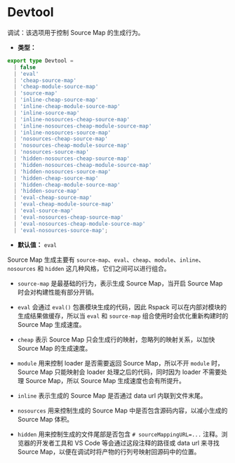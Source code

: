 # Devtool

调试：该选项用于控制 Source Map 的生成行为。

- **类型：**

```ts
export type Devtool =
  | false
  | 'eval'
  | 'cheap-source-map'
  | 'cheap-module-source-map'
  | 'source-map'
  | 'inline-cheap-source-map'
  | 'inline-cheap-module-source-map'
  | 'inline-source-map'
  | 'inline-nosources-cheap-source-map'
  | 'inline-nosources-cheap-module-source-map'
  | 'inline-nosources-source-map'
  | 'nosources-cheap-source-map'
  | 'nosources-cheap-module-source-map'
  | 'nosources-source-map'
  | 'hidden-nosources-cheap-source-map'
  | 'hidden-nosources-cheap-module-source-map'
  | 'hidden-nosources-source-map'
  | 'hidden-cheap-source-map'
  | 'hidden-cheap-module-source-map'
  | 'hidden-source-map'
  | 'eval-cheap-source-map'
  | 'eval-cheap-module-source-map'
  | 'eval-source-map'
  | 'eval-nosources-cheap-source-map'
  | 'eval-nosources-cheap-module-source-map'
  | 'eval-nosources-source-map';
```

- **默认值：** `eval`

Source Map 生成主要有 `source-map`、`eval`、`cheap`、`module`、`inline`、`nosources` 和 `hidden` 这几种风格，它们之间可以进行组合。

- `source-map` 是最基础的行为，表示生成 Source Map，当开启 Source Map 时会对构建性能有部分开销。

- `eval` 会通过 `eval()` 包裹模块生成的代码，因此 Rspack 可以在内部对模块的生成结果做缓存，所以当 `eval` 和 `source-map` 组合使用时会优化重新构建时的 Source Map 生成速度。

- `cheap` 表示 Source Map 只会生成行的映射，忽略列的映射关系，以加快 Source Map 的生成速度。

- `module` 用来控制 loader 是否需要返回 Source Map，所以不开 `module` 时，Source Map 只能映射会 loader 处理之后的代码，同时因为 loader 不需要处理 Source Map，所以 Source Map 生成速度也会有所提升。

- `inline` 表示生成的 Source Map 是否通过 data url 内联到文件末尾。

- `nosources` 用来控制生成的 Source Map 中是否包含源码内容，以减小生成的 Source Map 体积。

- `hidden` 用来控制生成的文件尾部是否包含 `# sourceMappingURL=...` 注释。浏览器的开发者工具和 VS Code 等会通过这段注释的路径或 data url 来寻找 Source Map，以便在调试时将产物的行列号映射回源码中的位置。
